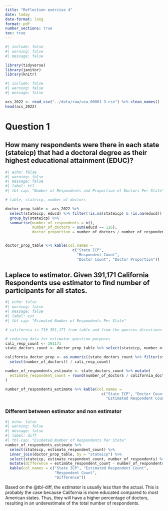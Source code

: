 ---
title: "Reflection exercise 4"
date: today
date-format: long
format: pdf
number_sections: true
toc: true
---

```{r}
#| include: false
#| warning: false
#| message: false

library(tidyverse)
library(janitor)
library(knitr)
```



```{r}
#| include: false
#| warning: false
#| message: false

acs_2022 <- read_csv("../data/raw/usa_00001 3.csv") %>% clean_names()
head(acs_2022)

```

# Question 1

## How many respondents were there in each state (stateicp) that had a doctoral degree as their highest educational attainment (EDUC)?

```{r}
#| echo: false
#| warning: false
#| message: false
#| label: ttl
#| tbl-cap: "Number of Respondents and Proportion of Doctors Per State"

# table, stateicp, number of doctors

doctor_prop_table <- acs_2022 %>% 
  select(stateicp, educd) %>% filter(!is.na(stateicp) & !is.na(educd)) %>% 
  group_by(stateicp) %>% 
  summarise(number_of_respondents = n(), 
            number_of_doctors = sum(educd == 116),
            doctor_proportion = number_of_doctors / number_of_respondents)


doctor_prop_table %>% kable(col.names = 
                              c("State ICP", 
                                "Respondent Count", 
                                "Doctor Count", "Doctor Proportion"))

```

## Laplace to estimator. Given 391,171 California Respondents use estimator to find number of participants for all states.

```{r}
#| echo: false
#| warning: false
#| message: false
#| label: est
#| tbl-cap: "Esimated Number of Respondents Per State"

# california is 71# 391,171 from table and from the quercus directions

# reducing data for estimator question purposes
cali_resp_count <- 391171
state_doctors_count <- doctor_prop_table %>% select(stateicp, number_of_doctors)

california_doctor_prop <- as.numeric((state_doctors_count %>% filter(stateicp == 71) %>% 
  select(number_of_doctors)) / cali_resp_count)

number_of_respondents_estimate <- state_doctors_count %>% mutate(
  estimate_respondent_count = round(number_of_doctors / california_doctor_prop)
)

number_of_respondents_estimate %>% kable(col.names = 
                                           c("State ICP", "Doctor Count", 
                                             "Estimated Respondent Count"))


```

### Different between estimator and non estimator


```{r}
#| echo: false
#| warning: false
#| message: false
#| label: diff
#| tbl-cap: "Esimated Number of Respondents Per State"
number_of_respondents_estimate %>% 
  select(stateicp, estimate_respondent_count) %>%
  inner_join(doctor_prop_table, by = "stateicp") %>%
  select(stateicp, estimate_respondent_count, number_of_respondents) %>% 
  mutate(difference = estimate_respondent_count - number_of_respondents) %>% 
  kable(col.names = c("State ICP", "Estimated Respondent Count", 
                      "Respondent Count",
                      "Difference"))

```

Based on the @tbl-diff, the estimator is usually less than the actual. This is probably the case because California is more educated compared to most American states. Thus, they will have a higher percentage of doctors, resulting in an underestimate of the total number of respondents.
